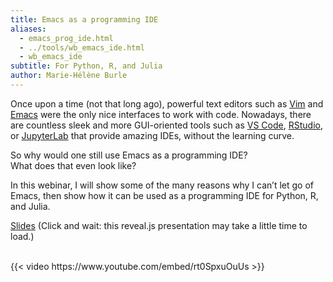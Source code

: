```yaml
---
title: Emacs as a programming IDE
aliases:
  - emacs_prog_ide.html
  - ../tools/wb_emacs_ide.html
  - wb_emacs_ide
subtitle: For Python, R, and Julia
author: Marie-Hélène Burle
---
```


:::{.def}

Once upon a time (not that long ago), powerful text editors such as [Vim](https://www.vim.org/) and [Emacs](https://www.gnu.org/software/emacs/) were the only nice interfaces to work with code. Nowadays, there are countless sleek and more GUI-oriented tools such as [VS Code](https://code.visualstudio.com/), [RStudio](https://posit.co/download/rstudio-desktop/), or [JupyterLab](https://jupyter.org/) that provide amazing IDEs, without the learning curve.

So why would one still use Emacs as a programming IDE?\
What does that even look like?

In this webinar, I will show some of the many reasons why I can't let go of Emacs, then show how it can be used as a programming IDE for Python, R, and Julia.

:::

[Slides](wb_ide_slides.qmd){.btn .btn-outline-primary} [(Click and wait: this reveal.js presentation may take a little time to load.)]{.inlinenote}
<br><br>

{{< video https://www.youtube.com/embed/rt0SpxuOuUs >}}
